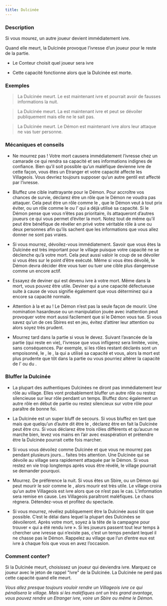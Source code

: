```yaml
---
title: Dulcinée
---
```



<Role DULCINEE header />

### Description

Si vous mourez, un autre joueur devient immédiatement ivre.

Quand elle meurt, la Dulcinée provoque l’ivresse d’un joueur pour le reste de la partie.
	
-   Le Conteur choisit quel joueur sera ivre

-   Cette capacité fonctionne alors que la Dulcinée est morte.
 
### Exemples  

> La Dulcinée meurt. Le <Role MATHEMATICIEN /> est maintenant ivre et pourrait avoir de fausses informations la nuit.

> La Dulcinée meurt. La <Role BETE_DE_FOIRE /> est maintenant ivre et peut se dévoiler publiquement mais elle ne le sait pas.

> La Dulcinée meurt. Le Démon est maintenant ivre alors leur attaque ne vas tuer personne.

### Mécaniques et conseils

- Ne mourrez pas ! Votre mort causera immédiatement l’ivresse chez un camarade ce qui rendra sa capacité et ses informations indignes de confiance. Bien qu’il soit possible qu’un maléfique devienne ivre de cette façon, vous êtes un Etranger et votre capacité affecte les Villageois. Vous devriez toujours supposer qu’un autre gentil est affecté par l’ivresse.

- Bluffez une cible inattrayante pour le Démon. Pour accroître vos chances de survie, déclarez être un rôle que le Démon ne voudra pas attaquer. Cela peut être un rôle comme le <Role SAGE />, que le Démon veut à tout prix éviter, ou un rôle comme le <Role JONGLEUR /> ou l’<Role ARTISTE /> qui a déjà utilisé sa capacité. Si le Démon pense que vous n’êtes pas prioritaire, ils attaqueront d’autres joueurs ce qui vous permet d’éviter la mort. Notez tout de même qu’il peut être bénéfique de révéler en privé votre véritable rôle à une ou deux personnes afin qu’ils sachent que les informations que vous allez donner ne sont pas vraies.

- Si vous mourrez, dévoilez-vous immédiatement. Savoir que vous êtes la Dulcinée est très important pour le village puisque votre capacité ne se déclenche qu’à votre mort. Cela peut aussi valoir le coup de se dévoiler si vous êtes sur le point d’être exécuté. Même si vous êtes dévoilé, le Démon devra décider être vous tuer ou tuer une cible plus dangereuse comme un <Role FAUSSAIRE /> encore actif. 

- Essayez de deviner qui est devenu ivre à votre mort. Même dans la mort, vous pouvez être utile. Deviner qui a une capacité défectueuse suite à cause de vous signifie également que vous déterminez qui a encore sa capacité normale.

- Attention à la <Role SORCIERE /> et au <Role MANIPULATEUR /> ! Le Démon n’est pas la seule façon de mourir. Une nomination hasardeuse ou un manipulation jouée avec inattention peut provoquer votre mort aussi facilement que si le Démon vous tue. Si vous savez qu’un de ces Sbires est en jeu, évitez d’attirer leur attention ou alors soyez très prudent.

- Mourrez tard dans la partie si vous le devez. Suivant l’avancée de la partie (qui reste en vie), l’ivresse que vous infligerez sera limitée, voire, sans conséquences. Par exemple, si les rôles restant déclarés sont un <Role CHARMEUR_DE_SERPENT /> empoisonné, le <Role JONGLEUR />, le <Role MALADROIT />, la <Role COUTURIERE /> qui a utilisé sa capacité et vous, alors la mort est plus prudente que tôt dans la partie ou vous pourriez altérer la capacité de l’<Role ORACLE /> ou du <Role CRIEUR />.

### Bluffer la Dulcinée

- La plupart des authentiques Dulcinées ne diront pas immédiatement leur rôle au village. Elles vont probablement bluffer un autre rôle ou restez silencieuse sur leur rôle pendant un temps. Bluffez donc également un autre rôle en début de partie ou restez silencieux sur votre rôle pour paraître de bonne foi.

- La Dulcinée est un super bluff de secours. Si vous bluffez en tant que <Role FLEURISTE /> mais que quelqu’un d’autre dit être le <Role FLEURISTE />, déclarez être en fait la Dulcinée peut être cru. Si vous déclarez être trois rôles différents et qu’aucun ne marche bien, levez vos mains en l’air avec exaspération et prétendre être la Dulcinée pourrait cette fois marcher.

- Si vous vous dévoilez comme Dulcinée et que vous ne mourrez pas pendant plusieurs jours… faites très attention. Une Dulcinée qui se dévoile au village sera rapidement attaquée par le Démon. Si vous restez en vie trop longtemps après vous être révélé, le village pourrait se demander pourquoi.

- Mourrez. De préférence la nuit. Si vous êtes un Sbire, ou un Démon qui peut mourir le soir comme le <Role FANG_GU />, alors mourir est très utile. Le village croira qu’un autre Villageois est ivre alors que ce n’est pas le cas. L’information sera remise en cause. Les Villageois paraîtront maléfiques. Le chaos règnera. Détendez-vous et profitez du spectacle.

- Si vous mourrez, révélez publiquement être la Dulcinée aussi tôt que possible. C’est le délai dans lequel la plupart des Dulcinées se dévoileront. Après votre mort, soyez à la tête de la campagne pour trouver « qui a été rendu ivre ». Si les joueurs passent tout leur temps à chercher une ivresse qui n’existe pas, c’est un temps pendant lequel il ne chasse pas le Démon. Rappelez au village que l’un d’entre eux est ivre à chaque fois que vous en avez l’occasion.

### Comment conter? 

 Si la Dulcinée meurt, choisissez un joueur qui deviendra ivre. Marquez ce joueur avec le jeton de rappel "Ivre" de la Dulcinée. La Dulcinée ne perd pas cette capacité quand elle meurt.

_Vous allez presque toujours vouloir rendre un Villageois ivre ce qui pénalisera le village. Mais si les maléfiques ont un très grand avantage, vous pouvez rendre un Etranger ivre, voire un Sbire ou même le Démon._
